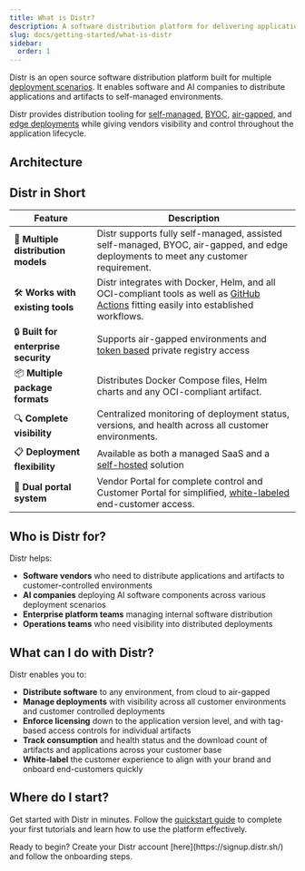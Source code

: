 ```yaml
---
title: What is Distr?
description: A software distribution platform for delivering applications across varied deployment scenarios
slug: docs/getting-started/what-is-distr
sidebar:
  order: 1
---
```



Distr is an open source software distribution platform built for multiple [deployment scenarios](/docs/use-cases/fully-self-managed/). It enables software and AI companies to distribute applications and artifacts to self-managed environments.

Distr provides distribution tooling for [self-managed](/docs/use-cases/fully-self-managed/), [BYOC](/docs/use-cases/byoc-bring-your-own-cloud/), [air-gapped](/docs/use-cases/air-gapped/),
and [edge deployments](/docs/use-cases/edge-deployments/) while giving vendors visibility and control throughout the application lifecycle.

## Architecture

<ThemeImage
  lightSrc="/src/assets/docs/getting-started/what-is-distr/distr-diagram-light.png"
  darkSrc="/src/assets/docs/getting-started/what-is-distr/distr-diagram-dark.png"
  alt="Deployments interface"
/>

## Distr in Short

| Feature                              | Description                                                                                                                                                                                |
| ------------------------------------ | ------------------------------------------------------------------------------------------------------------------------------------------------------------------------------------------ |
| 🔄 **Multiple distribution models**  | Distr supports fully self-managed, assisted self-managed, BYOC, air-gapped, and edge deployments to meet any customer requirement.                                                         |
| 🛠️ **Works with existing tools**     | Distr integrates with Docker, Helm, and all OCI-compliant tools as well as [GitHub Actions](/docs/integrations/gh-action/) fitting easily into established workflows. |
| 🔒 **Built for enterprise security** | Supports air-gapped environments and [token based](/docs/integrations/personal-access-token/) private registry access                                                                      |
| 📦 **Multiple package formats**      | Distributes Docker Compose files, Helm charts and any OCI-compliant artifact.                                                                                                              |
| 🔍 **Complete visibility**           | Centralized monitoring of deployment status, versions, and health across all customer environments.                                                                                        |
| 📋 **Deployment flexibility**        | Available as both a managed SaaS and a [self-hosted](/docs/self-hosting/getting-started/) solution                                                                                         |
| 📱 **Dual portal system**            | Vendor Portal for complete control and Customer Portal for simplified, [white-labeled](/docs/product/branding/) end-customer access.                                                       |

## Who is Distr for?

Distr helps:

- **Software vendors** who need to distribute applications and artifacts to customer-controlled environments
- **AI companies** deploying AI software components across various deployment scenarios
- **Enterprise platform teams** managing internal software distribution
- **Operations teams** who need visibility into distributed deployments

## What can I do with Distr?

Distr enables you to:

- **Distribute software** to any environment, from cloud to air-gapped
- **Manage deployments** with visibility across all customer environments and customer controlled deployments
- **Enforce licensing** down to the application version level, and with tag-based access controls for individual artifacts
- **Track consumption** and health status and the download count of artifacts and applications across your customer base
- **White-label** the customer experience to align with your brand and onboard end-customers quickly

## Where do I start?

Get started with Distr in minutes. Follow the [quickstart guide](/docs/getting-started/quickstart/) to complete your first tutorials and learn how to use the platform effectively.

<Aside type="note">
  Ready to begin? Create your Distr account [here](https://signup.distr.sh/) and
  follow the onboarding steps.
</Aside>
